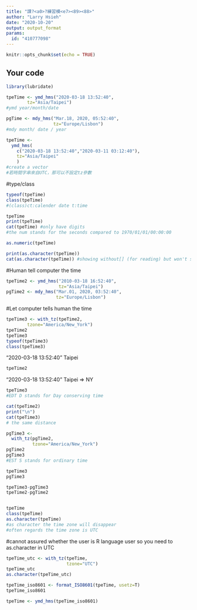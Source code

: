 ---
title: "課?<a0>?練習模<e7><89><88>"
author: "Larry Hsieh"
date: "2020-10-20"
output: output_format
params:
  id: "410777098"
---

```{r setup, include=FALSE}
knitr::opts_chunk$set(echo = TRUE)
```

## Your code
```{r}
library(lubridate)
```

```{r}
tpeTime <- ymd_hms("2020-03-18 13:52:40",
        tz="Asia/Taipei")
#ymd year/month/date
```

```{r}
pgTime <- mdy_hms("Mar.18, 2020, 05:52:40",
                  tz="Europe/Lisbon")
#mdy month/ date / year
```

```{r}
tpeTime <- 
  ymd_hms(
    c("2020-03-18 13:52:40","2020-03-11 03:12:40"),
    tz="Asia/Taipei"
    )
#create a vector
#若時間字串來自UTC，那可以不設定tz參數
```

#type/class
```{r}
typeof(tpeTime)
class(tpeTime)
#(class)ct:calender date t:time
```

```{r}
tpeTime
print(tpeTime)
cat(tpeTime) #only have digits
#the num stands for the seconds compared to 1970/01/01/00:00:00
```

```{r}
as.numeric(tpeTime)
```
```{r}
print(as.character(tpeTime))
cat(as.character(tpeTime)) #showing without[] (for reading) but won't show time zone
```

#Human tell computer the time
```{r}
tpeTime2 <- ymd_hms("2010-03-18 16:52:40",
                    tz="Asia/Taipei")
pgTime2 <- mdy_hms("Mar.01, 2020, 03:52:40",
                   tz="Europe/Lisbon")
```

#Let computer tells human the time
```{r}
tpeTime3 <- with_tz(tpeTime2,
        tzone="America/New_York")
tpeTime2
tpeTime3
typeof(tpeTime3)
class(tpeTime3)
```

"2020-03-18 13:52:40" Taipei

```{r}
tpeTime2
```
"2020-03-18 13:52:40" Taipei => NY
```{r}
tpeTime3
#EDT D stands for Day conserving time
```
```{r}
cat(tpeTime2)
print("\n")
cat(tpeTime3)
# the same distance
```

```{r}
pgTime3 <- 
  with_tz(pgTime2,
          tzone="America/New_York")
pgTime2
pgTime3
#EST S stands for ordinary time
```

```{r}
tpeTime3
pgTime3
```

```{r}
tpeTime3-pgTime3
tpeTime2-pgTime2
```
```{r}

```

```{r}
tpeTime
class(tpeTime)
as.character(tpeTime)
#as character the time zone will disappear
#often regards the time zone is UTC
```

#cannot assured whether the user is R language user so you need to as.character in UTC
```{r}
tpeTime_utc <- with_tz(tpeTime,
                       tzone="UTC")
tpeTime_utc
as.character(tpeTime_utc)
```

```{r}
tpeTime_iso8601 <- format_ISO8601(tpeTime, usetz=T)
tpeTime_iso8601
```

```{r}
tpeTime <- ymd_hms(tpeTime_iso8601)
```





